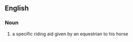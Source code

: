 ==English==

===Noun===
{{wikipedia}}
{{en-noun}}

# a specific riding aid given by an equestrian to his horse